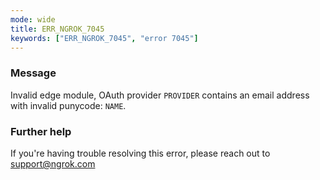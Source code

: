 ```yaml
---
mode: wide
title: ERR_NGROK_7045
keywords: ["ERR_NGROK_7045", "error 7045"]
---
```



### Message

Invalid edge module, OAuth provider `PROVIDER` contains an email address with invalid punycode: `NAME`.

<ErrorDetails />

### Further help

If you're having trouble resolving this error, please reach out to [support@ngrok.com](mailto:support@ngrok.com?subject=Help%20with%20ERR_NGROK_7045)

